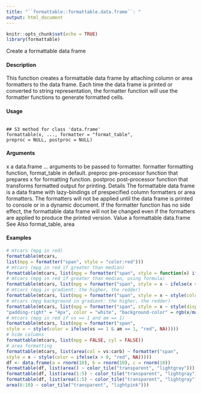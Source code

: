 ```yaml
---
title: "``formattable::formattable.data.frame``: "
output: html_document
---
```


```r
knitr::opts_chunk$set(echo = TRUE)
library(formattable)
```
Create a formattable data frame

#### Description
This function creates a formattable data frame by attaching column or area formatters to the data frame. Each time the data frame is printed or converted to string representation, the formatter
function will use the formatter functions to generate formatted cells.

#### Usage
<pre><code>
## S3 method for class 'data.frame'
formattable(x, ..., formatter = "format_table",
preproc = NULL, postproc = NULL)
</code></pre>

#### Arguments
x a data.frame
... arguments to be passed to formatter.
formatter formatting function, format_table in default.
preproc pre-processor function that prepares x for formatting function.
postproc post-processor function that transforms formatted output for printing.
Details
The formattable data frame is a data frame with lazy-bindings of prespecified column formatters or area formatters. The formatters will not be applied until the data frame is printed to console or in a
dynamic document. If the formatter function has no side effect, the formattable data frame will not be changed even if the formatters are applied to produce the printed version.
Value
a formattable data.frame
See Also
format_table, area

#### Examples
```r
# mtcars (mpg in red)
formattable(mtcars,
list(mpg = formatter("span", style = "color:red")))
# mtcars (mpg in red if greater than median)
formattable(mtcars, list(mpg = formatter("span", style = function(x) ifelse(x > median(x), "color:red", NA))))
# mtcars (mpg in red if greater than median, using formula)
formattable(mtcars, list(mpg = formatter("span", style = x ~ ifelse(x > median(x), "color:red", NA))))
# mtcars (mpg in gradient: the higher, the redder)
formattable(mtcars, list(mpg = formatter("span", style = x ~ style(color = rgb(x/max(x), 0, 0)))))
# mtcars (mpg background in gradient: the higher, the redder)
formattable(mtcars, list(mpg = formatter("span", style = x ~ style(display = "block", "border-radius" = "4px",
"padding-right" = "4px", color = "white", "background-color" = rgb(x/max(x), 0, 0)))))
# mtcars (mpg in red if vs == 1 and am == 1)
formattable(mtcars, list(mpg = formatter("span",
style = ~ style(color = ifelse(vs == 1 & am == 1, "red", NA)))))
# hide columns
formattable(mtcars, list(mpg = FALSE, cyl = FALSE))
# area formatting
formattable(mtcars, list(area(col = vs:carb) ~ formatter("span",
style = x ~ style(color = ifelse(x > 0, "red", NA)))))
df <- data.frame(a = rnorm(10), b = rnorm(10), c = rnorm(10))
formattable(df, list(area() ~ color_tile("transparent", "lightgray")))
formattable(df, list(area(1:5) ~ color_tile("transparent", "lightgray")))
formattable(df, list(area(1:5) ~ color_tile("transparent", "lightgray"),
area(6:10) ~ color_tile("transparent", "lightpink")))
```
